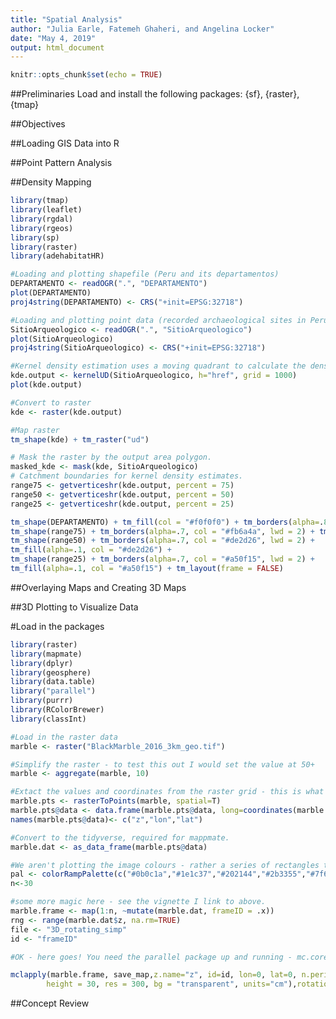 ```yaml
---
title: "Spatial Analysis"
author: "Julia Earle, Fatemeh Ghaheri, and Angelina Locker"
date: "May 4, 2019"
output: html_document
---
```


```r
knitr::opts_chunk$set(echo = TRUE)
```

##Preliminaries
Load and install the following packages: {sf}, {raster}, {tmap}

##Objectives

##Loading GIS Data into R

##Point Pattern Analysis

##Density Mapping

```R
library(tmap)
library(leaflet)
library(rgdal)
library(rgeos)
library(sp)
library(raster)
library(adehabitatHR)
```
```R
#Loading and plotting shapefile (Peru and its departamentos)
DEPARTAMENTO <- readOGR(".", "DEPARTAMENTO")
plot(DEPARTAMENTO)
proj4string(DEPARTAMENTO) <- CRS("+init=EPSG:32718")
```
```R
#Loading and plotting point data (recorded archaeological sites in Peru)
SitioArqueologico <- readOGR(".", "SitioArqueologico")
plot(SitioArqueologico)
proj4string(SitioArqueologico) <- CRS("+init=EPSG:32718")
```
```R
#Kernel density estimation uses a moving quadrant to calculate the density for each area within a given threshold.
kde.output <- kernelUD(SitioArqueologico, h="href", grid = 1000)
plot(kde.output)
```
```R
#Convert to raster
kde <- raster(kde.output)
```
```R
#Map raster
tm_shape(kde) + tm_raster("ud")
```
```R
# Mask the raster by the output area polygon.
masked_kde <- mask(kde, SitioArqueologico)
# Catchment boundaries for kernel density estimates.
range75 <- getverticeshr(kde.output, percent = 75)
range50 <- getverticeshr(kde.output, percent = 50)
range25 <- getverticeshr(kde.output, percent = 25)
```
```R
tm_shape(DEPARTAMENTO) + tm_fill(col = "#f0f0f0") + tm_borders(alpha=.8, col = "white") + tm_shape(SitioArqueologico) + tm_dots(col = "blue") +
tm_shape(range75) + tm_borders(alpha=.7, col = "#fb6a4a", lwd = 2) + tm_fill(alpha=.1, col = "#fb6a4a") +
tm_shape(range50) + tm_borders(alpha=.7, col = "#de2d26", lwd = 2) +
tm_fill(alpha=.1, col = "#de2d26") +
tm_shape(range25) + tm_borders(alpha=.7, col = "#a50f15", lwd = 2) +
tm_fill(alpha=.1, col = "#a50f15") + tm_layout(frame = FALSE)
```

##Overlaying Maps and Creating 3D Maps

##3D Plotting to Visualize Data

#Load in the packages

```r
library(raster)
library(mapmate)
library(dplyr)
library(geosphere)
library(data.table)
library("parallel")
library(purrr)
library(RColorBrewer)
library(classInt)

#Load in the raster data
marble <- raster("BlackMarble_2016_3km_geo.tif")

#Simplify the raster - to test this out I would set the value at 50+
marble <- aggregate(marble, 10)

#Extact the values and coordinates from the raster grid - this is what is passed onto ggplot2.
marble.pts <- rasterToPoints(marble, spatial=T)
marble.pts@data <- data.frame(marble.pts@data, long=coordinates(marble.pts)[,1],lat=coordinates(marble.pts)[,2]) 
names(marble.pts@data)<- c("z","lon","lat")

#Convert to the tidyverse, required for mappmate.
marble.dat <- as_data_frame(marble.pts@data)

#We aren't plotting the image colours - rather a series of rectangles to be coloured by the pixel value. The range of colours needs to be specified. For this I have extraced the main colours from NASA's image and approximately aligned them to their corresponding values. This is seen the colour palette below that gets fed into the map.
pal <- colorRampPalette(c("#0b0c1a","#1e1c37","#202144","#2b3355","#7f6e61","#d0b695","#efd7af", "#fefbe6"), bias=2.75)
n<-30

#some more magic here - see the vignette I link to above.
marble.frame <- map(1:n, ~mutate(marble.dat, frameID = .x))
rng <- range(marble.dat$z, na.rm=TRUE)
file <- "3D_rotating_simp"
id <- "frameID"

#OK - here goes! You need the parallel package up and running - mc.cores specifies how many processors to use. You can see I used 30 but this can obviously be less.

mclapply(marble.frame, save_map,z.name="z", id=id, lon=0, lat=0, n.period=30, n.frames=n, col=pal(5000), type="maptiles", file=file, z.range=rng,png.args = list(width = 30, 
        height = 30, res = 300, bg = "transparent", units="cm"),rotation.axis = 0,mc.cores=30)
```

##Concept Review